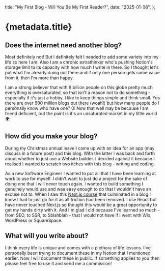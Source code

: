 
  title: "My First Blog - Will You Be My First Reader?",
  date: "2025-01-08",
};

<h1 className={utilStyles.headingXl}>{metadata.title}</h1>
<div className={utilStyles.lightText}>
  <Date dateString={metadata.date} />
</div>

## Does the internet need another blog?

Most definitely not! But I definitely felt I needed to add some variety into my life so here I am. Also I am a chronic extrathinker who's pushing Notion's storage limit to its capacity with how much I write in there. So I thought let's put what I'm already doing out there and if only one person gets some value from it, then I'm more than happy.

I am a strong believer that with 8 billion people on this globe pretty much everything is oversaturated, so that isn't a reason not to do something - especially if it's just a hobby. I like to keep things simple and think small. Yes there are over 600 million blogs out there (woah!) but how many people do I personally know who have one? 0! Now that well may be because I am friend deficient, but the point is it's an unsaturated market in my little world 🌍

## How did you make your blog?

During my Christmas annual leave I came up with an idea for an app (may discuss in a future post) and this blog. With the latter I was back and forth about whether to just use a Website builder. I decided against it because I realised I wanted to scratch two itches with this blog - writing and coding.

As a new Software Engineer I wanted to put all that I have been learning at work to use for myself. I didn't want to just do a project for the sake of doing one that I will never touch again. I wanted to build something I genuinely would use and was easy enough to do that I wouldn't have an excuse not to. When I saw this [Next.js course](https://nextjs.org/learn-pages-router/basics/create-nextjs-app) that culminated in a blog I knew I had to just go for it as all friction had been removed. I use React but have never touched Next.js so thought this would be a great opportunity to get my hands dirty with it. And I'm glad I did because I've learned so much - from SEO, to SSR, to Sblahblah - that I would not have if I went with Wix, WordPress or SquareSpace.

## What will you write about?

I think every life is unique and comes with a plethora of life lessons. I've personally been trying to document these in my Notion that I mentioned earlier. Now I will document these in public. If something applies to you then please feel free to use it and send me a commission!
